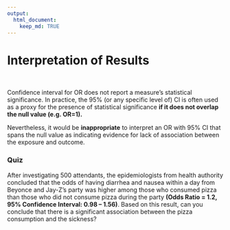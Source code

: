 ```yaml
---
output: 
  html_document:
    keep_md: TRUE
---
```



# Interpretation of Results

&nbsp;

Confidence interval for OR does not report a measure’s statistical significance. In practice, the 95% (or any specific level of) CI is often used as a proxy for the presence of statistical significance __if it does not overlap the null value (e.g. OR=1).__ 

Nevertheless, it would be __inappropriate__ to interpret an OR with 95% CI that spans the null value as indicating evidence for lack of association between the exposure and outcome.

### Quiz

After investigating 500 attendants, the epidemiologists from health authority concluded that the odds of having diarrhea and nausea within a day from Beyonce and Jay-Z’s party was higher among those who consumed pizza than those who did not consume pizza during the party __(Odds Ratio = 1.2, 95% Confidence Interval: 0.98 – 1.56)__. Based on this result, can you conclude that there is a significant association between the pizza consumption and the sickness? 



